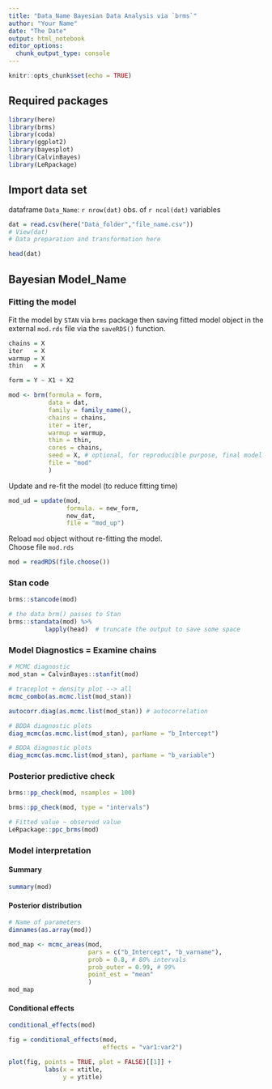 ```yaml
---
title: "Data_Name Bayesian Data Analysis via `brms`"
author: "Your Name"
date: "The Date"
output: html_notebook
editor_options: 
  chunk_output_type: console
---
```


```r
knitr::opts_chunk$set(echo = TRUE)
```

## Required packages
```r
library(here)
library(brms)
library(coda)
library(ggplot2)
library(bayesplot)
library(CalvinBayes)
library(LeRpackage)
```

## Import data set
dataframe `Data_Name`: `r nrow(dat)` obs. of `r ncol(dat)` variables

```r
dat = read.csv(here("Data_folder","file_name.csv"))
# View(dat)
# Data preparation and transformation here

head(dat)
```

## Bayesian Model_Name
### Fitting the model
Fit the model by `STAN` via `brms` package then saving fitted model object in the external `mod.rds` file via the `saveRDS()` function.  

```r
chains = X
iter   = X
warmup = X
thin   = X

form = Y ~ X1 + X2

mod <- brm(formula = form, 
           data = dat, 
           family = family_name(),
           chains = chains,
           iter = iter,
           warmup = warmup,
           thin = thin,
           cores = chains,
           seed = X, # optional, for reproducible purpose, final model
           file = "mod"
           )
```

Update and re-fit the model (to reduce fitting time)
```r
mod_ud = update(mod,
                formula. = new_form,
                new_dat,
                file = "mod_up")
```

Reload `mod` object without re-fitting the model.  
Choose file `mod.rds`  

```r
mod = readRDS(file.choose())
```

### Stan code

```r

brms::stancode(mod)

# the data brm() passes to Stan
brms::standata(mod) %>% 
          lapply(head)  # truncate the output to save some space
```

### Model Diagnostics = Examine chains

```r

# MCMC diagnostic
mod_stan = CalvinBayes::stanfit(mod)

# traceplot + density plot --> all
mcmc_combo(as.mcmc.list(mod_stan)) 
```


```r

autocorr.diag(as.mcmc.list(mod_stan)) # autocorrelation
```

```r
# BDDA diagnostic plots
diag_mcmc(as.mcmc.list(mod_stan), parName = "b_Intercept") 
```

```r
# BDDA diagnostic plots
diag_mcmc(as.mcmc.list(mod_stan), parName = "b_variable") 
```

### Posterior predictive check
```r
brms::pp_check(mod, nsamples = 100)

brms::pp_check(mod, type = "intervals")

```

```r
# Fitted value ~ observed value
LeRpackage::ppc_brms(mod)
```

### Model interpretation
#### Summary
```r
summary(mod)
```

#### Posterior distribution
```r
# Name of parameters
dimnames(as.array(mod))

mod_map <- mcmc_areas(mod,
                      pars = c("b_Intercept", "b_varname"),
                      prob = 0.8, # 80% intervals
                      prob_outer = 0.99, # 99%
                      point_est = "mean"
                      ) 
mod_map
```

#### Conditional effects
```r
conditional_effects(mod)

fig = conditional_effects(mod,
                          effects = "var1:var2")

plot(fig, points = TRUE, plot = FALSE)[[1]] +
          labs(x = xtitle,
               y = ytitle)
```




